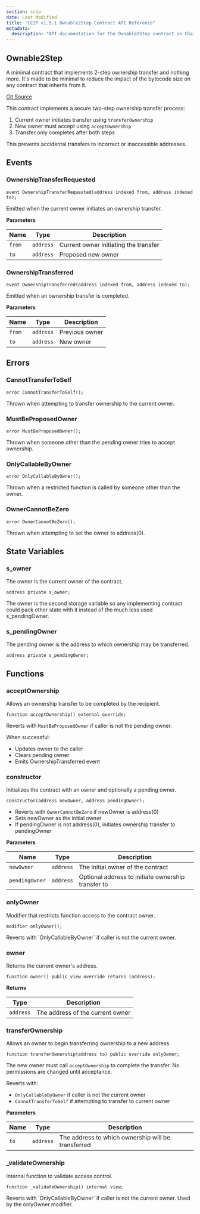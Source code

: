 ```yaml
---
section: ccip
date: Last Modified
title: "CCIP v1.5.1 Ownable2Step Contract API Reference"
metadata:
  description: "API documentation for the Ownable2Step contract in Chainlink CCIP v1.5.1"
---
```



<CcipCommon callout="importCCIPPackage151" />

## Ownable2Step

A minimal contract that implements 2-step ownership transfer and nothing more. It's made to be minimal to reduce the impact of the bytecode size on any contract that inherits from it.

[Git Source](https://github.com/smartcontractkit/ccip/blob/0df0625eea603ba8572d5382d72979a7f2b12bfb/contracts/src/v0.8/shared/access/Ownable2Step.sol)

<Aside type="note">
This contract implements a secure two-step ownership transfer process:

1. Current owner initiates transfer using `transferOwnership`
2. New owner must accept using `acceptOwnership`
3. Transfer only completes after both steps

This prevents accidental transfers to incorrect or inaccessible addresses.

</Aside>

## Events

### OwnershipTransferRequested

```solidity
event OwnershipTransferRequested(address indexed from, address indexed to);
```

<Aside>Emitted when the current owner initiates an ownership transfer.</Aside>

**Parameters**

| Name   | Type      | Description                           |
| ------ | --------- | ------------------------------------- |
| `from` | `address` | Current owner initiating the transfer |
| `to`   | `address` | Proposed new owner                    |

### OwnershipTransferred

```solidity
event OwnershipTransferred(address indexed from, address indexed to);
```

<Aside>Emitted when an ownership transfer is completed.</Aside>

**Parameters**

| Name   | Type      | Description    |
| ------ | --------- | -------------- |
| `from` | `address` | Previous owner |
| `to`   | `address` | New owner      |

## Errors

### CannotTransferToSelf

```solidity
error CannotTransferToSelf();
```

<Aside>Thrown when attempting to transfer ownership to the current owner.</Aside>

### MustBeProposedOwner

```solidity
error MustBeProposedOwner();
```

<Aside>Thrown when someone other than the pending owner tries to accept ownership.</Aside>

### OnlyCallableByOwner

```solidity
error OnlyCallableByOwner();
```

<Aside>Thrown when a restricted function is called by someone other than the owner.</Aside>

### OwnerCannotBeZero

```solidity
error OwnerCannotBeZero();
```

<Aside>Thrown when attempting to set the owner to address(0).</Aside>

## State Variables

### s_owner

The owner is the current owner of the contract.

```solidity
address private s_owner;
```

<Aside>
  The owner is the second storage variable so any implementing contract could pack other state with it instead of the
  much less used s_pendingOwner.
</Aside>

### s_pendingOwner

The pending owner is the address to which ownership may be transferred.

```solidity
address private s_pendingOwner;
```

## Functions

### acceptOwnership

Allows an ownership transfer to be completed by the recipient.

```solidity
function acceptOwnership() external override;
```

<Aside>

Reverts with `MustBeProposedOwner` if caller is not the pending owner.

When successful:

- Updates owner to the caller
- Clears pending owner
- Emits OwnershipTransferred event

</Aside>

### constructor

Initializes the contract with an owner and optionally a pending owner.

```solidity
constructor(address newOwner, address pendingOwner);
```

<Aside>

- Reverts with `OwnerCannotBeZero` if newOwner is address(0)
- Sets newOwner as the initial owner
- If pendingOwner is not address(0), initiates ownership transfer to pendingOwner

</Aside>

**Parameters**

| Name           | Type      | Description                                        |
| -------------- | --------- | -------------------------------------------------- |
| `newOwner`     | `address` | The initial owner of the contract                  |
| `pendingOwner` | `address` | Optional address to initiate ownership transfer to |

### onlyOwner

Modifier that restricts function access to the contract owner.

```solidity
modifier onlyOwner();
```

<Aside>Reverts with `OnlyCallableByOwner` if caller is not the current owner.</Aside>

### owner

Returns the current owner's address.

```solidity
function owner() public view override returns (address);
```

**Returns**

| Type      | Description                      |
| --------- | -------------------------------- |
| `address` | The address of the current owner |

### transferOwnership

Allows an owner to begin transferring ownership to a new address.

```solidity
function transferOwnership(address to) public override onlyOwner;
```

<Aside>

The new owner must call `acceptOwnership` to complete the transfer. No permissions are changed until acceptance.

Reverts with:

- `OnlyCallableByOwner` if caller is not the current owner
- `CannotTransferToSelf` if attempting to transfer to current owner

</Aside>

**Parameters**

| Name | Type      | Description                                        |
| ---- | --------- | -------------------------------------------------- |
| `to` | `address` | The address to which ownership will be transferred |

### \_validateOwnership

Internal function to validate access control.

```solidity
function _validateOwnership() internal view;
```

<Aside>Reverts with `OnlyCallableByOwner` if caller is not the current owner. Used by the onlyOwner modifier.</Aside>
